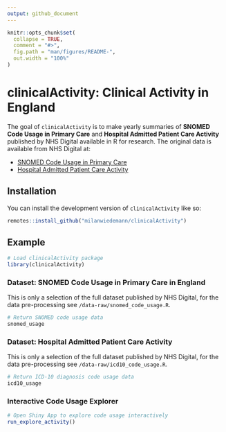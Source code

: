 ```yaml
---
output: github_document
---
```


<!-- README.md is generated from README.Rmd. Please edit that file -->

```r
knitr::opts_chunk$set(
  collapse = TRUE,
  comment = "#>",
  fig.path = "man/figures/README-",
  out.width = "100%"
)
```

# clinicalActivity: Clinical Activity in England 

<!-- badges: start -->

<!-- badges: end -->

The goal of `clinicalActivity` is to make yearly summaries of **SNOMED Code Usage in Primary Care** and **Hospital Admitted Patient Care Activity** published by NHS Digital available in R for research. 
The original data is available from NHS Digital at:

- [SNOMED Code Usage in Primary Care](https://digital.nhs.uk/data-and-information/publications/statistical/mi-snomed-code-usage-in-primary-care)
- [Hospital Admitted Patient Care Activity](https://digital.nhs.uk/data-and-information/publications/statistical/hospital-admitted-patient-care-activity)

## Installation

You can install the development version of `clinicalActivity` like so:

```r
remotes::install_github("milanwiedemann/clinicalActivity")
```

## Example

```r
# Load clinicalActivity package
library(clinicalActivity)
```

### Dataset: SNOMED Code Usage in Primary Care in England

This is only a selection of the full dataset published by NHS Digital, for the data pre-processing see
`/data-raw/snomed_code_usage.R`.

```r
# Return SNOMED code usage data
snomed_usage
```

### Dataset: Hospital Admitted Patient Care Activity

This is only a selection of the full dataset published by NHS Digital, for the data pre-processing see
`/data-raw/icd10_code_usage.R`.

```r
# Return ICD-10 diagnosis code usage data
icd10_usage
```

### Interactive Code Usage Explorer

```r
# Open Shiny App to explore code usage interactively 
run_explore_activity()
```
